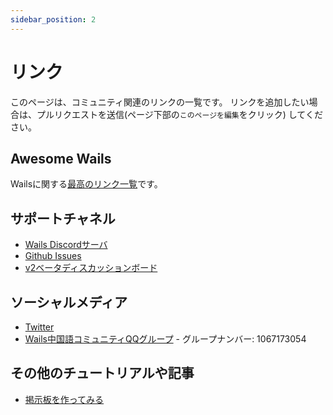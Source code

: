 ```yaml
---
sidebar_position: 2
---
```


# リンク

このページは、コミュニティ関連のリンクの一覧です。 リンクを追加したい場合は、プルリクエストを送信(ページ下部の`このページを編集`をクリック) してください。

## Awesome Wails

Wailsに関する[最高のリンク一覧](https://github.com/wailsapp/awesome-wails)です。

## サポートチャネル

- [Wails Discordサーバ](https://discord.gg/JDdSxwjhGf)
- [Github Issues](https://github.com/wailsapp/zappie/issues)
- [v2ベータディスカッションボード](https://github.com/wailsapp/zappie/discussions/828)

## ソーシャルメディア

- [Twitter](https://twitter.com/wailsapp)
- [Wails中国語コミュニティQQグループ](https://qm.qq.com/cgi-bin/qm/qr?k=PmIURne5hFGNd7QWzW5qd6FV-INEjNJv&jump_from=webapi) - グループナンバー: 1067173054

## その他のチュートリアルや記事

- [掲示板を作ってみる](https://blog.customct.com/building-bulletin-board)
